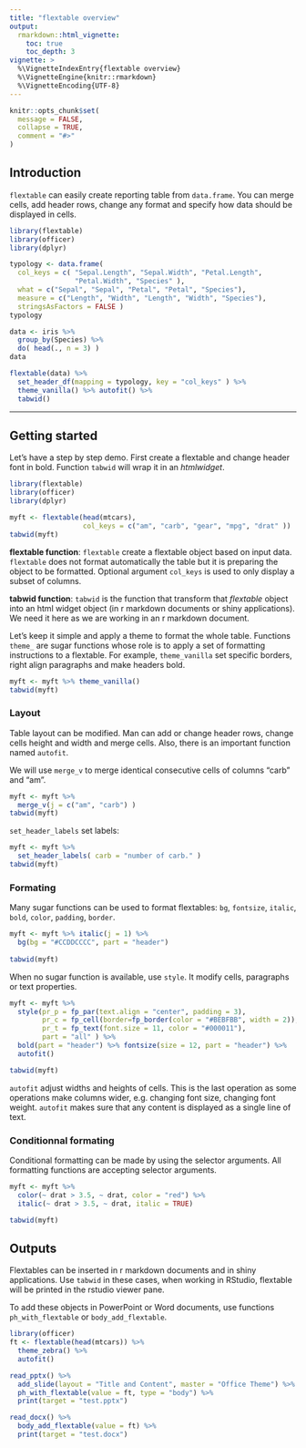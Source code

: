 ```yaml
---
title: "flextable overview"
output: 
  rmarkdown::html_vignette:
    toc: true 
    toc_depth: 3
vignette: >
  %\VignetteIndexEntry{flextable overview}
  %\VignetteEngine{knitr::rmarkdown}
  %\VignetteEncoding{UTF-8}
---
```



```r
knitr::opts_chunk$set(
  message = FALSE,
  collapse = TRUE,
  comment = "#>"
)
```

## Introduction 

`flextable` can easily create reporting table from `data.frame`. You can merge cells, add header rows, change any format and specify how data should be displayed in cells.

```r
library(flextable)
library(officer)
library(dplyr)

typology <- data.frame(
  col_keys = c( "Sepal.Length", "Sepal.Width", "Petal.Length",
                "Petal.Width", "Species" ),
  what = c("Sepal", "Sepal", "Petal", "Petal", "Species"),
  measure = c("Length", "Width", "Length", "Width", "Species"),
  stringsAsFactors = FALSE )
typology

data <- iris %>% 
  group_by(Species) %>% 
  do( head(., n = 3) )
data

flextable(data) %>% 
  set_header_df(mapping = typology, key = "col_keys" ) %>% 
  theme_vanilla() %>% autofit() %>% 
  tabwid()
```

---


## Getting started

Let's have a step by step demo. First create a flextable and change header font in bold. Function `tabwid` will wrap it in an *htmlwidget*.

```r
library(flextable)
library(officer)
library(dplyr)

myft <- flextable(head(mtcars), 
                  col_keys = c("am", "carb", "gear", "mpg", "drat" ))
tabwid(myft)
```

**flextable function**: `flextable` create a flextable object based on input data. `flextable` does not format automatically the table but it is preparing the object to be formatted. Optional argument `col_keys` is used to only display a subset of columns. 

**tabwid function**: `tabwid` is the function that transform that *flextable* object into an html widget object (in r markdown documents or shiny applications). We need it here as we are working in an r markdown document.

Let's keep it simple and apply a theme to format the whole table. Functions `theme_` are sugar functions whose role is to apply a set of formatting instructions to a flextable. For example, `theme_vanilla` set specific borders, right align paragraphs and make headers bold. 

```r
myft <- myft %>% theme_vanilla()
tabwid(myft)
```

### Layout

Table layout can be modified. Man can add or change header rows, change cells height and width and merge cells. Also, there is an important function named `autofit`.

We will use `merge_v` to merge identical consecutive cells of 
columns "carb" and "am".

```r
myft <- myft %>%
  merge_v(j = c("am", "carb") )
tabwid(myft)
```

`set_header_labels` set labels:

```r
myft <- myft %>%
  set_header_labels( carb = "number of carb." )
tabwid(myft)
```



### Formating

Many sugar functions can be used to format flextables: `bg`, `fontsize`, `italic`, `bold`, `color`, `padding`, `border`. 

```r
myft <- myft %>% italic(j = 1) %>% 
  bg(bg = "#CCDDCCCC", part = "header")
  
tabwid(myft)
```

When no sugar function is available, use `style`. It modify cells, paragraphs or text properties. 

```r
myft <- myft %>% 
  style(pr_p = fp_par(text.align = "center", padding = 3), 
        pr_c = fp_cell(border=fp_border(color = "#BEBFBB", width = 2)),
        pr_t = fp_text(font.size = 11, color = "#000011"),
        part = "all" ) %>% 
  bold(part = "header") %>% fontsize(size = 12, part = "header") %>% 
  autofit()

tabwid(myft)
```

`autofit` adjust widths and heights of cells. This is the last operation as some operations make columns wider, e.g. changing font size, changing font weight. `autofit` makes sure that any content is displayed as a single line of text.

### Conditionnal formating

Conditional formatting can be made by using the selector arguments. All formatting functions are accepting selector arguments. 

```r
myft <- myft %>% 
  color(~ drat > 3.5, ~ drat, color = "red") %>% 
  italic(~ drat > 3.5, ~ drat, italic = TRUE) 

tabwid(myft)
```

## Outputs

Flextables can be inserted in r markdown documents and in shiny applications. Use `tabwid` in these cases, when working in RStudio, flextable will be printed in the rstudio viewer pane.

To add these objects in PowerPoint or Word documents, use functions `ph_with_flextable` or `body_add_flextable`. 

```r
library(officer)
ft <- flextable(head(mtcars)) %>% 
  theme_zebra() %>% 
  autofit()

read_pptx() %>% 
  add_slide(layout = "Title and Content", master = "Office Theme") %>% 
  ph_with_flextable(value = ft, type = "body") %>% 
  print(target = "test.pptx")

read_docx() %>% 
  body_add_flextable(value = ft) %>% 
  print(target = "test.docx")
```

